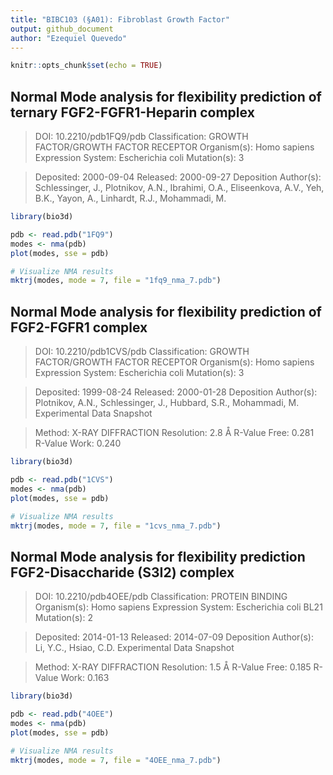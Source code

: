 ```yaml
---
title: "BIBC103 (§A01): Fibroblast Growth Factor"
output: github_document
author: "Ezequiel Quevedo"
---
```


```r
knitr::opts_chunk$set(echo = TRUE)
```

## Normal Mode analysis for flexibility prediction of ternary FGF2-FGFR1-Heparin complex
>DOI: 10.2210/pdb1FQ9/pdb
Classification: GROWTH FACTOR/GROWTH FACTOR RECEPTOR
Organism(s): Homo sapiens
Expression System: Escherichia coli
Mutation(s): 3 

>Deposited: 2000-09-04 Released: 2000-09-27 
Deposition Author(s): Schlessinger, J., Plotnikov, A.N., Ibrahimi, O.A., Eliseenkova, A.V., Yeh, B.K., Yayon, A., Linhardt, R.J., Mohammadi, M.

```r
library(bio3d)

pdb <- read.pdb("1FQ9")
modes <- nma(pdb)
plot(modes, sse = pdb)

# Visualize NMA results
mktrj(modes, mode = 7, file = "1fq9_nma_7.pdb")
```

## Normal Mode analysis for flexibility prediction of FGF2-FGFR1 complex
>DOI: 10.2210/pdb1CVS/pdb
Classification: GROWTH FACTOR/GROWTH FACTOR RECEPTOR
Organism(s): Homo sapiens
Expression System: Escherichia coli
Mutation(s): 3 

>Deposited: 1999-08-24 Released: 2000-01-28 
Deposition Author(s): Plotnikov, A.N., Schlessinger, J., Hubbard, S.R., Mohammadi, M.
Experimental Data Snapshot

>Method: X-RAY DIFFRACTION
Resolution: 2.8 Å
R-Value Free: 0.281 
R-Value Work: 0.240 

```r
library(bio3d)

pdb <- read.pdb("1CVS")
modes <- nma(pdb)
plot(modes, sse = pdb)

# Visualize NMA results
mktrj(modes, mode = 7, file = "1cvs_nma_7.pdb")
```




## Normal Mode analysis for flexibility prediction FGF2-Disaccharide (S3I2) complex
>DOI: 10.2210/pdb4OEE/pdb
Classification: PROTEIN BINDING
Organism(s): Homo sapiens
Expression System: Escherichia coli BL21
Mutation(s): 2 

>Deposited: 2014-01-13 Released: 2014-07-09 
Deposition Author(s): Li, Y.C., Hsiao, C.D.
Experimental Data Snapshot

>Method: X-RAY DIFFRACTION
Resolution: 1.5 Å
R-Value Free: 0.185 
R-Value Work: 0.163 

```r
library(bio3d)

pdb <- read.pdb("4OEE")
modes <- nma(pdb)
plot(modes, sse = pdb)

# Visualize NMA results
mktrj(modes, mode = 7, file = "4OEE_nma_7.pdb")
```